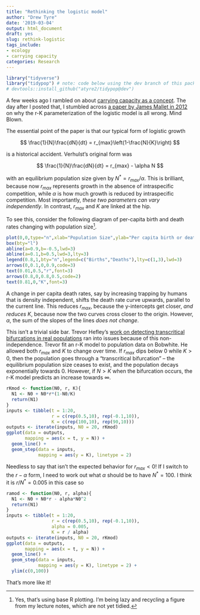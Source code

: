 ```yaml
---
title: "Rethinking the logistic model"
author: "Drew Tyre"
date: '2019-03-04'
output: html_document
draft: yes
slug: rethink-logistic
tags_include:
- ecology
- carrying capacity
categories: Research
---
```


```r
library("tidyverse")
library("tidypop") # note: code below using the dev branch of this package use
# devtools::install_github("atyre2/tidypop@dev") 
```

A few weeks ago I rambled on about [carrying capacity as a concept](https://drewtyre.rbind.io/posts/below-K/).
The day after I posted that, I stumbled across [a paper by James Mallet in 2012](https://mallet.oeb.harvard.edu/files/malletlab/files/mallet_the_struggle_2012.pdf)
on why the r-K parameterization of the logistic model is all wrong. Mind Blown. 

The essential point of the paper is that our typical form of logistic growth

$$
\frac{1}{N}\frac{dN}{dt} = r_{max}\left(1-\frac{N}{K}\right)
$$

is a historical accident. Verhulst's original form was

$$
\frac{1}{N}\frac{dN}{dt} = r_{max} - \alpha N
$$

with an equilibrium population size given by $N^* = r_{max} / \alpha$. This is brilliant, 
because now $r_{max}$ represents growth in the absence of intraspecific competition,
while $\alpha$ is how much growth is reduced by intraspecific competition. Most 
importantly, *these two parameters can vary independently*. In contrast, $r_{max}$ 
and $K$ are linked at the hip. 

To see this, consider the following diagram of per-capita birth and death rates changing with 
population size[^baseR].

```r
plot(0,0,type="n",xlab="Population Size",ylab="Per capita birth or death rates",axes=FALSE,xlim=c(0,1),ylim=c(0,1))
box(bty="l")
abline(a=0.9,b=-0.5,lwd=3)
abline(a=0.1,b=0.5,lwd=3,lty=3)
legend(0.8,1,bty="n",legend=c("Births","Deaths"),lty=c(1,3),lwd=3)
arrows(0,0.1,0,0.9,code=3)
text(0.01,0.5,"r",font=3)
arrows(0.8,0,0.8,0.5,code=2)
text(0.81,0,"K",font=3)
```

A change in per capita death rates, say by increasing trapping by humans that is 
density independent, shifts the death rate curve upwards, parallel to the current
line. This reduces $r_{max}$, because the y-intercepts get closer, *and reduces $K$*,
because now the two curves cross closer to the origin. However, $\alpha$, the sum
of the slopes of the lines *does not change*. 

This isn't a trivial side bar. Trevor Hefley's [work on detecting transcritical bifurcations
in real populations](https://rdcu.be/bnuBG) ran into issues because of this non-independence.
Trevor fit an r-K model to population data on Bobwhite. He allowed both $r_{max}$ and $K$ to 
change over time. If $r_{max}$ dips below 0 while $K > 0$, then the population 
goes through a "transcritical bifurcation" -- the equilibrium population size ceases
to exist, and the population decays exponentially towards 0. However, if $N>K$ when 
the bifurcation occurs, the r-K model predicts an increase towards $\infty$. 

```r
rKmod <- function(N0, r, K){
  N1 <- N0 + N0*r*(1-N0/K)
  return(N1)
}
inputs <- tibble(t = 1:20,
                 r = c(rep(0.5,10), rep(-0.1,10)),
                 K = c(rep(100,10), rep(90,10)))
outputs <- iterate(inputs, N0 = 20, rKmod)
ggplot(data = outputs,
       mapping = aes(x = t, y = N)) + 
  geom_line() + 
  geom_step(data = inputs,
            mapping = aes(y = K), linetype = 2)
```

Needless to say that isn't the expected behavior for $r_{max} < 0$! If I switch
to the $r-\alpha$ form, I need to work out what $\alpha$ should be to have $N^* = 100$.
I think it is $r/N^* = 0.005$ in this case so 

```r
ramod <- function(N0, r, alpha){
  N1 <- N0 + N0*r - alpha*N0^2
  return(N1)
}
inputs <- tibble(t = 1:20,
                 r = c(rep(0.5,10), rep(-0.1,10)),
                 alpha = 0.005,
                 K = r / alpha)
outputs <- iterate(inputs, N0 = 20, rKmod)
ggplot(data = outputs,
       mapping = aes(x = t, y = N)) + 
  geom_line() + 
  geom_step(data = inputs,
            mapping = aes(y = K), linetype = 2) + 
  ylim(c(0,100))
```

That's more like it! 

[^baseR]: Yes, that's using base R plotting. I'm being lazy and recycling a figure from my lecture notes, which are not yet tidied. 
